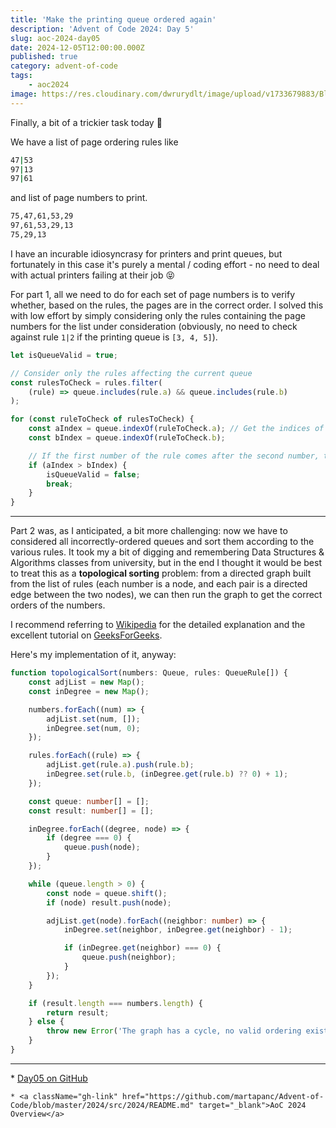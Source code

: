 ```yaml
---
title: 'Make the printing queue ordered again'
description: 'Advent of Code 2024: Day 5'
slug: aoc-2024-day05
date: 2024-12-05T12:00:00.000Z
published: true
category: advent-of-code
tags:
    - aoc2024
image: https://res.cloudinary.com/dwrurydlt/image/upload/v1733679883/Blog/2024-day-5_qnzaxw.webp
---
```


Finally, a bit of a trickier task today 💪

We have a list of page ordering rules like

```bash
47|53
97|13
97|61
```

and list of page numbers to print.

```bash
75,47,61,53,29
97,61,53,29,13
75,29,13
```

I have an incurable idiosyncrasy for printers and print queues, but fortunately in this case it's purely a mental / coding effort - no need to deal with actual printers failing at their job 😝

For part 1, all we need to do for each set of page numbers is to verify whether, based on the rules, the pages are in the correct order. I solved this with low effort by simply considering only the rules containing the page numbers for the list under consideration (obviously, no need to check against rule `1|2` if the printing queue is `[3, 4, 5]`).

```ts
let isQueueValid = true;

// Consider only the rules affecting the current queue
const rulesToCheck = rules.filter(
    (rule) => queue.includes(rule.a) && queue.includes(rule.b)
);

for (const ruleToCheck of rulesToCheck) {
    const aIndex = queue.indexOf(ruleToCheck.a); // Get the indices of the numbers in the list corresponding to the rule
    const bIndex = queue.indexOf(ruleToCheck.b);

    // If the first number of the rule comes after the second number, then the queue is not ordered correctly
    if (aIndex > bIndex) {
        isQueueValid = false;
        break;
    }
}
```

---

Part 2 was, as I anticipated, a bit more challenging: now we have to considered all incorrectly-ordered queues and sort them according to the various rules.
It took my a bit of digging and remembering Data Structures & Algorithms classes from university, but in the end I thought it would be best to treat this as a **topological sorting** problem: from a directed graph built from the list of rules (each number is a node, and each pair is a directed edge between the two nodes), we can then run the graph to get the correct orders of the numbers.

I recommend referring to [Wikipedia](https://en.wikipedia.org/wiki/Topological_sorting) for the detailed explanation and the excellent tutorial on [GeeksForGeeks](https://www.geeksforgeeks.org/topological-sorting-indegree-based-solution/).

Here's my implementation of it, anyway:

```ts
function topologicalSort(numbers: Queue, rules: QueueRule[]) {
    const adjList = new Map();
    const inDegree = new Map();

    numbers.forEach((num) => {
        adjList.set(num, []);
        inDegree.set(num, 0);
    });

    rules.forEach((rule) => {
        adjList.get(rule.a).push(rule.b);
        inDegree.set(rule.b, (inDegree.get(rule.b) ?? 0) + 1);
    });

    const queue: number[] = [];
    const result: number[] = [];

    inDegree.forEach((degree, node) => {
        if (degree === 0) {
            queue.push(node);
        }
    });

    while (queue.length > 0) {
        const node = queue.shift();
        if (node) result.push(node);

        adjList.get(node).forEach((neighbor: number) => {
            inDegree.set(neighbor, inDegree.get(neighbor) - 1);

            if (inDegree.get(neighbor) === 0) {
                queue.push(neighbor);
            }
        });
    }

    if (result.length === numbers.length) {
        return result;
    } else {
        throw new Error('The graph has a cycle, no valid ordering exists.');
    }
}
```

---

<div className="flex flex-col gap-2">
    * <a className="gh-link" href="https://github.com/martapanc/Advent-of-Code/blob/master/2024/src/2024/day05/day05.ts" target="_blank">Day05 on GitHub</a>

    * <a className="gh-link" href="https://github.com/martapanc/Advent-of-Code/blob/master/2024/src/2024/README.md" target="_blank">AoC 2024 Overview</a>

</div>
